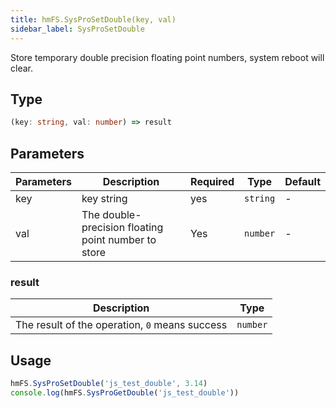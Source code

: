 ```yaml
---
title: hmFS.SysProSetDouble(key, val)
sidebar_label: SysProSetDouble
---
```


Store temporary double precision floating point numbers, system reboot will clear.

## Type

```ts
(key: string, val: number) => result
```

## Parameters

| Parameters |                      Description                    | Required | Type | Default |
| ---------- | --------------------------------------------------- | ---- | -------- | ------ |
|    key     |                      key string                     | yes | `string` | - |
|    val     | The double-precision floating point number to store | Yes | `number` | -

### result

|                   Description                  | Type |
| ---------------------------------------------- | -------- |
| The result of the operation, `0` means success | `number` |

## Usage

```js
hmFS.SysProSetDouble('js_test_double', 3.14)
console.log(hmFS.SysProGetDouble('js_test_double'))
```
